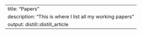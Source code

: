 ---
title: "Papers"
description: "This is where I list all my working papers"
output: distill::distill_article
---